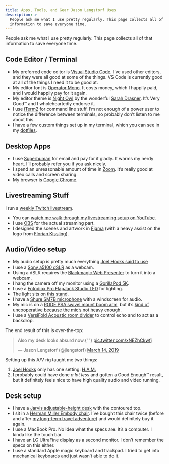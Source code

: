 ```yaml
---
title: Apps, Tools, and Gear Jason Lengstorf Uses
description: >
  People ask me what I use pretty regularly. This page collects all of that
  information to save everyone time.
---
```


People ask me what I use pretty regularly. This page collects all of that
information to save everyone time.

## Code Editor / Terminal

- My preferred code editor is
  [Visual Studio Code](https://code.visualstudio.com/). I’ve used other editors,
  and they were all good at some of the things. VS Code is currently good at all
  of the things I need it to be good at.
- My editor font is
  [Operator Mono](http://www.typography.com/fonts/operator/overview/). It costs
  money, which I happily paid, and I would happily pay for it again.
- My editor theme is
  [Night Owl](https://marketplace.visualstudio.com/items?itemName=sdras.night-owl)
  by the wonderful [Sarah Drasner](https://sarahdrasnerdesign.com/). It’s Very
  Good™ and I wholeheartedly endorse it.
- I use [iTerm2](https://www.iterm2.com/) for command line stuff. I’m not enough
  of a power user to notice the difference between terminals, so probably don’t
  listen to me about this.
- I have a few custom things set up in my terminal, which you can see in my
  [dotfiles](https://github.com/jlengstorf/dotfiles).

## Desktop Apps

- I use [Superhuman](https://superhuman.com/) for email and pay for it gladly.
  It warms my nerdy heart. I’ll probably refer you if you ask nicely.
- I spend an unreasonable amount of time in [Zoom](https://zoom.us/). It’s
  really good at video calls and screen sharing.
- My browser is [Google Chrome](https://www.google.com/chrome/).

## Livestreaming Stuff

I run a [weekly Twitch livestream](https://twitch.tv/jlengstorf).

- You can
  [watch me walk through my livestreaming setup on YouTube](https://www.youtube.com/watch?v=VB4_mpLdmsg).
- I use [OBS](https://obsproject.com/) for the actual streaming part.
- I designed the scenes and artwork in [Figma](https://www.figma.com) (with a
  heavy assist on the logo from [Florian Kissling](https://twitter.com/fk)).

## Audio/Video setup

- My audio setup is pretty much everything
  [Joel Hooks said to use](https://joelhooks.com/dSLR-webcam-for-live-streaming)
- I use a [Sony a5100 dSLR](https://smile.amazon.com/dp/B00MHPAFAG/) as a
  webcam.
- Using a dSLR requires the
  [Blackmagic Web Presenter](https://smile.amazon.com/dp/B01N5YEI0O/) to turn it
  into a webcam.
- I hang the camera off my monitor using a
  [GorillaPod 5K](https://smile.amazon.com/dp/B074WG19MP/).
- I use a
  [Fotodiox Pro FlapJack Studio LED](https://smile.amazon.com/dp/B013TSPWXO/)
  for lighting.
- The light sits on [this stand](https://smile.amazon.com/dp/B001D2GQ8Y/).
- I have a
  [Shure SM7B microphone](https://www.shure.com/en-US/products/microphones/sm7b)
  with a windscreen for audio.
- My mic is on a
  [RODE PSA swivel mount boom arm](https://smile.amazon.com/dp/B001D7UYBO/), but
  it’s
  [kind of uncooperative because the mic’s not heavy enough](https://twitter.com/jlengstorf/status/1020445057294319617).
- I use a
  [VersiFold Acoustic room divider](https://www.versare.com/shop/versifold-acoustical-room-divider.html)
  to control echo and to act as a backdrop.

The end result of this is over-the-top:

<blockquote className="twitter-tweet" data-conversation="none" data-dnt="true">
  <p lang="en" dir="ltr">
    Also my desk looks absurd now.{' '}
    <a href="https://t.co/xNEZhCkwfj">pic.twitter.com/xNEZhCkwfj</a>
  </p>
  &mdash; Jason Lengstorf (@jlengstorf) <a href="https://twitter.com/jlengstorf/status/1106304180937986070?ref_src=twsrc%5Etfw">March 14, 2019</a>
</blockquote>

Setting up this A/V rig taught me two things:

1. [Joel Hooks](https://twitter.com/jhooks) only has one setting:
   [H.A.M.](https://youtu.be/UtoHI0JEfDg?t=107)
2. I probably could have done _a lot less_ and gotten a Good Enough™ result, but
   it definitely feels nice to have high quality audio and video running.

## Desk setup

- I have a
  [Jarvis adjustable-height desk](https://www.fully.com/standing-desks/jarvis/jarvis-adjustable-height-desk-bamboo.html)
  with the contoured top.
- I sit in a
  [Herman Miller Embody chair](https://www.hermanmiller.com/products/seating/office-chairs/embody-chairs/).
  I’ve bought this chair twice (before and after
  [my long-term travel adventure](/two-years-in-airbnbs/)) and would definitely
  buy it again.
- I use a MacBook Pro. No idea what the specs are. It’s a computer. I kinda like
  the touch bar.
- I have an LG UltraFine display as a second monitor. I don’t remember the specs
  on this either.
- I use a standard Apple magic keyboard and trackpad. I tried to get into
  mechanical keyboards and just wasn’t able to do it.
